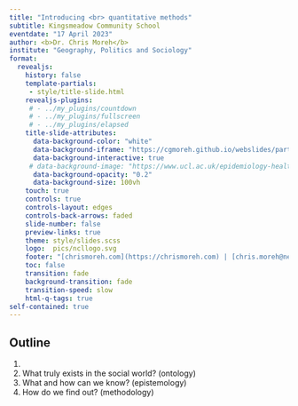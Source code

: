 ```yaml
---
title: "Introducing <br> quantitative methods"
subtitle: Kingsmeadow Community School
eventdate: "17 April 2023"
author: <b>Dr. Chris Moreh</b>
institute: "Geography, Politics and Sociology"
format: 
  revealjs:
    history: false
    template-partials:
     - style/title-slide.html
    revealjs-plugins:
     # - ../my_plugins/countdown
     # - ../my_plugins/fullscreen
     # - ../my_plugins/elapsed
    title-slide-attributes:
      data-background-color: "white"
      data-background-iframe: "https://cgmoreh.github.io/webslides/particles-bkg/particles.html"
      data-background-interactive: true
     # data-background-image: "https://www.ucl.ac.uk/epidemiology-health-care/sites/epidemiology_health_care/files/CeLSIUS_button.jpg"
      data-background-opacity: "0.2"
      data-background-size: 100vh
    touch: true
    controls: true
    controls-layout: edges
    controls-back-arrows: faded
    slide-number: false
    preview-links: true
    theme: style/slides.scss
    logo:  pics/ncllogo.svg
    footer: "[chrismoreh.com](https://chrismoreh.com) | [chris.moreh@newcastle.ac.uk](mailto: chris.moreh@newcastle.ac.uk)"
    toc: false
    transition: fade
    background-transition: fade
    transition-speed: slow
    html-q-tags: true
self-contained: true
---
```


## Outline {background-image="https://www.ucl.ac.uk/epidemiology-health-care/sites/epidemiology_health_care/files/CeLSIUS_button.jpg" background-opacity=0.2}

:::{.outlineslide}
1. 
1. What truly exists in the social world? (ontology)
1. What and how can we know? (epistemology)
1. How do we find out? (methodology)
:::

